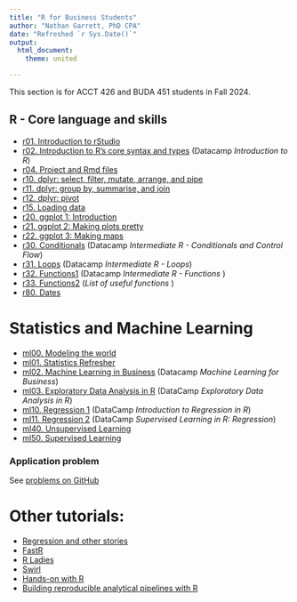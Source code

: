 ```yaml
--- 
title: "R for Business Students"
author: "Nathan Garrett, PhD CPA"
date: "Refreshed `r Sys.Date()`"
output: 
  html_document:
    theme: united

---
```



This section is for ACCT 426 and BUDA 451 students in Fall 2024.

## R - Core language and skills

  - [r01. Introduction to rStudio](r01-intro.html)
  - [r02. Introduction to R's core syntax and types](r02-syntax.html) (Datacamp *Introduction to R*)
  - [r04. Project and Rmd files](r04-project-files.html)
  - [r10. dplyr: select, filter, mutate, arrange, and pipe](r10-dplyr.html)
  - [r11. dplyr: group by, summarise, and join](r11-dplyr-shaping.html)
  - [r12. dplyr: pivot](r12-dplyr-reshaping.html)
  - [r15. Loading data](r15-read.html)
  - [r20. ggplot 1: Introduction](r20-ggplot.html)
  - [r21. ggplot 2: Making plots pretty](r21-ggplot-pretty.html)
  - [r22. ggplot 3: Making maps](r22-ggplot-maps-osm.html)
  - [r30. Conditionals](r30-syntax-conditionals.html) (Datacamp *Intermediate R - Conditionals and Control Flow*)
  - [r31. Loops](r31-syntax-loops.html) (Datacamp *Intermediate R - Loops*)
  - [r32. Functions1](r32-syntax-functions1.html) (Datacamp *Intermediate R - Functions* )
  - [r33. Functions2](r33-syntax-functions2.html) (*List of useful functions* )
  - [r80. Dates](r80-dates.html)

# Statistics and Machine Learning

  - [ml00. Modeling the world](ml00-model.html)
  - [ml01. Statistics Refresher](ml01-statistics.html)
  - [ml02. Machine Learning in Business](ml02-business.html) (Datacamp *Machine Learning for Business*)
  - [ml03. Exploratory Data Analysis in R](ml03-eda.html) (DataCamp *Exploratory Data Analysis in R*)
  - [ml10. Regression 1](ml10-regression1.html) (DataCamp *Introduction to Regression in R*)
  - [ml11. Regression 2](ml11-regression2.html) (DataCamp *Supervised Learning in R: Regression*)
  - [ml40. Unsupervised Learning](ml40-unsupervised.html)
  - [ml50. Supervised Learning](ml50-supervised.html)

### Application problem

See [problems on GitHub](https://github.com/profgarrett/course_eda_problems/tree/main/)


# Other tutorials:

- [Regression and other stories](https://www.cambridge.org/highereducation/books/regression-and-other-stories)
- [FastR](https://github.com/matloff/fasteR)
- [R Ladies](https://rladiessydney.org/courses/ryouwithme/03-vizwhiz-1/)
- [Swirl](https://swirlstats.com/)
- [Hands-on with R](https://rstudio-education.github.io/hopr/)
- [Building reproducible analytical pipelines with R](https://raps-with-r.dev/preface.html)